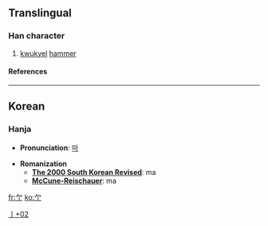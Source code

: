 ==Translingual==
===Han character===
{{Han char|rad=亅|as=02|sn=3|four=|canj=弓弓 (NN), 人弓 (ON), X弓弓 (XNN), X人弓 (XON)}}
# [[kwukyel]] [[hammer]]
====References====
{{Han ref|kx=0085.151|hdz=10032.021|uh=4E87|ud=20103}}

----
==Korean==
===Hanja===

* '''Pronunciation''': [[마]]

* '''Romanization'''
** '''[[The 2000 South Korean Revised Romanization|The 2000 South Korean Revised]]''': ma
** '''[[McCune-Reischauer]]''': ma


[[Category:Korean-only CJKV Characters|亅+02]]

[[fr:亇]]
[[ko:亇]]